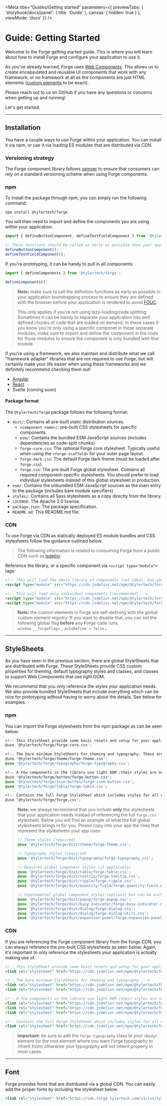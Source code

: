 
<Meta title="Guides/Getting started" parameters={{
  previewTabs: {
    'storybook/docs/panel': { title: 'Guide' },
    canvas: { hidden: true }
  },
  viewMode: 'docs'
}} />

<PageSection>

# Guide: Getting Started

Welcome to the Forge getting started guide. This is where you will learn about how to install Forge and configure your application to use it.

As you've already learned, Forge uses [Web Components][WC]. This allows us to create encapsulated and reusable UI components that work with 
any framework, or no framework at all as the components are just HTML elements ([custom elements][CE] to be exact).

Please reach out to us on GitHub if you have any questions or concerns when getting up and running!

Let's get started.

</PageSection>

---

<PageSection>

## Installation

You have a couple ways to use Forge within your application. You can install it via npm, or use it via loading ES modules that are distributed via CDN.

### Versioning strategy

The Forge component library follows [semver](https://semver.org/) to ensure that consumers can rely on a standard versioning scheme when using Forge components.

### npm

To install the package through npm, you can simply run the following command:

```shell
npm install @tylertech/forge
```

You will then need to import and define the components you are using within your application:

```typescript expanded
import { defineButtonComponent, defineTextFieldComponent } from '@tylertech/forge';

// These functions should be called as early as possible when your application is bootstrapping
defineButtonComponent();
defineTextFieldComponent();
```

If you're prototyping, it can be handy to pull in all components:

```typescript
import { defineComponents } from '@tylertech/forge';

defineComponents();
```

> **Note:** make sure to call the definition functions as early as possible in your application bootstrapping process to ensure they are defined
> with the browser before your application is rendered to avoid [FOUC](https://webkit.org/blog/66/the-fouc-problem/).
>
> This only applies if you're not using lazy-loading/code splitting. Sometimes it can be handy to separate your application into well defined
> chunks of code that are loaded on demand. In these cases if you know you're only using a specific componet in these separate modules, make sure
> to import and define the component in the code for those modules to ensure the component is only bundled with that module.

If you're using a framework, we also maintain and distribute what we call "framework adapter" libraries that are not required to use Forge, but will
certainly make your life easier when using these frameworks and we definitely recommend checking them out!

- [Angular](https://github.com/tyler-technologies-oss/forge-angular)
- [React](https://github.com/tyler-technologies-oss/forge-react)
- Svelte (coming soon)

#### Package format

The `@tylertech/forge` package follows the following format:

- `dist/`: Contains all pre-built static distribution sources.
  - `<component name>/`: pre-built CSS stylesheets for specific components.
  - `esm/`: Contains the bundled ESM JavaScript sources (includes dependencies as code-split chunks)
  - `forge-core.css`: The optional Forge core stylesheet. Typically useful when using the `<forge-scaffold>` for your outer page layout.
  - `forge-dark.css`: The default Forge dark theme (must be loaded after `forge.css`).
  - `forge.css`: The pre-built Forge global stylesheet. Contains all required component-specific stylesheets. You should prefer to load individual stylesheets instead of this global stylesheet in production.
- `esm/`: Contains the unbundled ESM JavaScript sources as the main entry to the package (includes bare module specifiers)
- `styles/`: Contains all Sass stylesheets as a copy directly from the library.
- `LICENSE`: The Apache 2.0 license.
- `package.json`: The package specification.
- `README.md`: This README.md file.

### CDN

To use Forge via CDN as statically deployed ES module bundles and CSS stylesheets follow the guidance outlined below.

> The following information is related to consuming Forge from a public CDN such as [jsdelivr](JSDELIVR).

Reference the library, or a specific component via `<script type="module">` tags:

```html expanded
<!-- This will load the whole library of components (not ideal, but good for prototyping) -->
<script type="module" src="https://cdn.jsdelivr.net/npm/@tylertech/forge@2.0.0/dist/esm/index.js"></script>

<!-- This will load only individual components (recommended) -->
<script type="module" src="https://cdn.jsdelivr.net/npm/@tylertech/forge@2.0.0/dist/esm/button/index.js"></script>
<script type="module" src="https://cdn.jsdelivr.net/npm/@tylertech/forge@2.0.0/dist/esm/text-field/index.js"></script>
```

> **Note:** the custom elements in Forge are self-defining with the global custom element registry. If you want to disable that, you can set the following
> global flag **before** any Forge code runs: `window.__forgeFlags__autoDefine = false;`.

</PageSection>

---

<PageSection>

## StyleSheets

As you have seen in the previous section, there are global StyleSheets that are distributed with Forge. These StyleSheets provide
CSS custom properties for theming, default typography styles and classes, and classes to support Web Components that use light DOM.

We recommend that you only reference the styles your application needs. We also provide bundled StyleSheets that include everything
which can be nice for prototyping without having to worry about the details. See below for examples.

### npm

You can import the Forge stylesheets from the npm package as can be seen below:

```scss expanded
<!-- This StyleSheet provide some basic resets and setup for your application. It is optional. -->
@use '@tylertech/forge/forge-core.css';

<!-- The bare minimum StyleSheets for theming and typography. These are required. -->
@use '@tylertech/forge/theme/forge-theme.css';
@use '@tylertech/forge/typography/forge-typography.css';

<!-- A few components in the library use light DOM (their styles are not ecapsulated by the shadow DOM). You will need to reference these StyleSheets for these components to render properly. -->
@use '@tylertech/forge/button/forge-button.css';
@use '@tylertech/forge/icon-button/forge-icon-button.css';
@use '@tylertech/forge/table/forge-table.css';

<!-- Contains the full Forge StyleSheet which includes styles for all components in the library. -->
@use '@tylertech/forge/forge.css';
```

> **Note:** we always recommend that you include **only** the stylesheets that your application needs instead of referencing the full `forge.css` stylesheet. Below you will
> find an example of what the full global stylesheets brings in for you. Please copy into your app the lines that represent the stylesheets your app uses:
>
> ```sass expanded
> // Theme styles (required)
> @use '@tylertech/forge/dist/theme/forge-theme.css';
> 
> // Typography styles (required)
> @use '@tylertech/forge/dist/typography/forge-typography.css';
> 
> // Required global component styles (if applicable)
> @use '@tylertech/forge/dist/table/forge-table.css';
> @use '@tylertech/forge/dist/tooltip/forge-tooltip.css';
> @use '@tylertech/forge/dist/ripple/forge-ripple.css';
> @use '@tylertech/forge/dist/quantity-field/forge-quantity-field.css';
> 
> // Supplemental global component styles (optional but can be useful if applicable)
> @use '@tylertech/forge/dist/popup/forge-popup.css';
> @use '@tylertech/forge/dist/busy-indicator/forge-busy-indicator.css';
> @use '@tylertech/forge/dist/dialog/forge-dialog.css';
> @use '@tylertech/forge/dist/dialog/forge-dialog-utils.css';
> @use '@tylertech/forge/dist/expansion-panel/forge-expansion-panel.css';
> ```

### CDN

If you are referencing the Forge component library from the Forge CDN, you can always reference the pre-built CSS stylesheets as seen below. Again, it's important to only 
reference the stylesheets your application is actually making use of.

```html expanded
<!-- This StyleSheet provide some basic resets and setup for your application. It is optional. -->
<link rel="stylesheet" href="https://cdn.jsdelivr.net/npm/@tylertech/forge@2.0.0/dist/forge-core.css">

<!-- The bare minimum StyleSheets for theming and typography. -->
<link rel="stylesheet" href="https://cdn.jsdelivr.net/npm/@tylertech/forge@2.0.0/dist/theme/forge-theme.css">
<link rel="stylesheet" href="https://cdn.jsdelivr.net/npm/@tylertech/forge@2.0.0/dist/typography/forge-typography.css">

<!-- A few components in the library use light DOM (their styles are not ecapsulated by the shadow DOM). You will need to reference these StyleSheets for these components to render properly. -->
<link rel="stylesheet" href="https://cdn.jsdelivr.net/npm/@tylertech/forge@2.0.0/dist/button/forge-button.css">
<link rel="stylesheet" href="https://cdn.jsdelivr.net/npm/@tylertech/forge@2.0.0/dist/icon-button/forge-icon-button.css">
<link rel="stylesheet" href="https://cdn.jsdelivr.net/npm/@tylertech/forge@2.0.0/dist/table/forge-table.css">

<!-- Contains the full Forge StyleSheet which includes styles for all components in the library. -->
<link rel="stylesheet" href="https://cdn.jsdelivr.net/npm/@tylertech/forge@2.0.0/dist/forge.css">
```

> **Important:** be sure to add the `forge-typography` class to your `<body>` element (or the root element where you want Forge typography to inherit from) otherwise your typography
> will not inherit properly in most cases.

</PageSection>

---

<PageSection>

## Font

Forge provides fonts that are distributed via a global CDN. You can easily add the proper fonts by including the stylesheet below.

```html
<link rel="stylesheet" href="https://cdn.forge.tylertech.com/v1/css/tyler-font.css">
```

</PageSection>

[WC]: https://developer.mozilla.org/en-US/docs/Web/Web_Components
[CE]: https://web.dev/custom-elements-v1/
[JSDELIVR]: https://cdn.jsdelivr.net/npm/@tylertech/forge@2.0.0/dist/esm/
